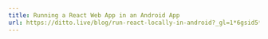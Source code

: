 ---
title: Running a React Web App in an Android App
url: https://ditto.live/blog/run-react-locally-in-android?_gl=1*6gsid5*_ga*MTA5NjczOTM0MC4xNzM1MDU4ODkz*_ga_D8PMW3CCL2*MTczNTU2ODA2NC44LjEuMTczNTU2ODgyNy4yMC4wLjA.
---
